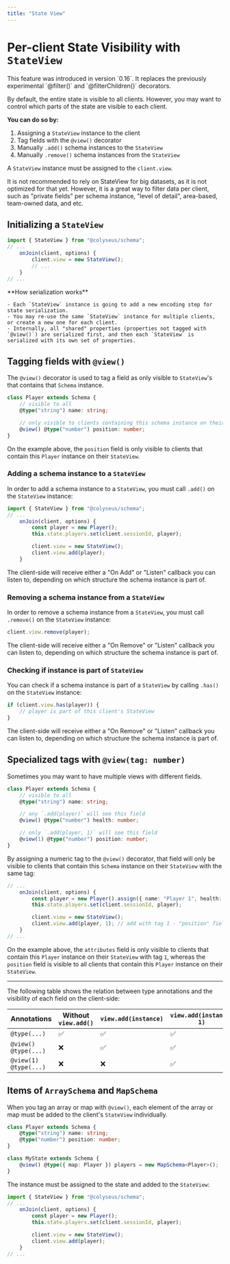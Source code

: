 ```yaml
---
title: "State View"
---
```


# Per-client State Visibility with `StateView`

<Callout type="info" emoji="🆕">
    This feature was introduced in version `0.16`. It replaces the previously experimental `@filter()` and `@filterChildren()` decorators.
</Callout>

By default, the entire state is visible to all clients. However, you may want to control which parts of the state are visible to each client.

**You can do so by:**

1. Assigning a `StateView` instance to the client
2. Tag fields with the `@view()` decorator
3. Manually `.add()` schema instances to the `StateView`
4. Manually `.remove()` schema instances from the `StateView`

A `StateView` instance must be assigned to the `client.view`.

<Callout type="warning">
    It is not recommended to rely on StateView for big datasets, as it is not optimized for that yet. However, it is a great way to filter data per client, such as "private fields" per schema instance, "level of detail", area-based, team-owned data, and etc.
</Callout>

## Initializing a `StateView`

```ts filename="MyRoom.ts"
import { StateView } from "@colyseus/schema";
// ...
    onJoin(client, options) {
        client.view = new StateView();
        // ...
    }
// ...
```

<Callout type="info">
    **How serialization works**

    - Each `StateView` instance is going to add a new encoding step for state serialization.
    - You may re-use the same `StateView` instance for multiple clients, or create a new one for each client.
    - Internally, all "shared" properties (properties not tagged with `@view()`) are serialized first, and then each `StateView` is serialized with its own set of properties.
</Callout>


## Tagging fields with `@view()`

The `@view()` decorator is used to tag a field as only visible to `StateView`'s that contains that `Schema` instance.

```ts {6} filename="MyState.ts"
class Player extends Schema {
    // visible to all
    @type("string") name: string;

    // only visible to clients containing this schema instance on their `StateView`
    @view() @type("number") position: number;
}
```

On the example above, the `position` field is only visible to clients that contain this `Player` instance on their `StateView`.

### Adding a schema instance to a `StateView`

In order to add a schema instance to a `StateView`, you must call `.add()` on the `StateView` instance:

```ts {6,7} filename="MyRoom.ts"
import { StateView } from "@colyseus/schema";
// ...
    onJoin(client, options) {
        const player = new Player();
        this.state.players.set(client.sessionId, player);

        client.view = new StateView();
        client.view.add(player);
    }
```

The client-side will receive either a "On Add" or "Listen" callback you can listen to, depending on which structure the schema instance is part of.

### Removing a schema instance from a `StateView`

In order to remove a schema instance from a `StateView`, you must call `.remove()` on the `StateView` instance:

```typescript
client.view.remove(player);
```

The client-side will receive either a "On Remove" or "Listen" callback you can listen to, depending on which structure the schema instance is part of.

### Checking if instance is part of `StateView`

You can check if a schema instance is part of a `StateView` by calling `.has()` on the `StateView` instance:

```typescript
if (client.view.has(player)) {
    // player is part of this client's StateView
}
```

The client-side will receive either a "On Remove" or "Listen" callback you can listen to, depending on which structure the schema instance is part of.

## Specialized tags with `@view(tag: number)`

Sometimes you may want to have multiple views with different fields.

```ts {9} filename="MyState.ts"
class Player extends Schema {
    // visible to all
    @type("string") name: string;

    // any `.add(player)` will see this field
    @view() @type("number") health: number;

    // only `.add(player, 1)` will see this field
    @view(1) @type("number") position: number;
}
```

By assigning a numeric tag to the `@view()` decorator, that field will only be visible to clients that contain this `Schema` instance on their `StateView` with the same tag:

```ts {6,7} filename="MyRoom.ts"
// ...
    onJoin(client, options) {
        const player = new Player().assign({ name: "Player 1", health: 100, position: 0 });
        this.state.players.set(client.sessionId, player);

        client.view = new StateView();
        client.view.add(player, 1); // add with tag 1 - "position" field is visible
    }
// ...
```


On the example above, the `attributes` field is only visible to clients that contain this `Player` instance on their `StateView` with tag `1`, whereas the `position` field is visible to all clients that contain this `Player` instance on their `StateView`.

---

The following table shows the relation between type annotations and the visibility of each field on the client-side:

| Annotations              | Without `view.add()` | `view.add(instance)` | `view.add(instance, 1)` |
|-----------------------------------|----------------------|-------------------------|-----------------|
| `@type(...)`                      | ✅                   | ✅                       | ✅              |
| `@view() @type(...)`              | ❌                   | ✅                       | ✅              |
| `@view(1) @type(...)`             | ❌                   | ❌                       | ✅              |

## Items of `ArraySchema` and `MapSchema`

When you tag an array or map with `@view()`, each element of the array or map must be added to the client's `StateView` individually.

```ts {7} filename="MyState.ts"
class Player extends Schema {
    @type("string") name: string;
    @type("number") position: number;
}

class MyState extends Schema {
    @view() @type({ map: Player }) players = new MapSchema<Player>();
}
```

The instance must be assigned to the state and added to the `StateView`:

```ts {6,7} filename="MyRoom.ts"
import { StateView } from "@colyseus/schema";
// ...
    onJoin(client, options) {
        const player = new Player();
        this.state.players.set(client.sessionId, player);

        client.view = new StateView();
        client.view.add(player);
    }
// ...
```
